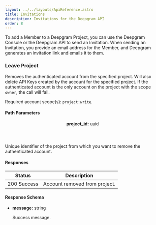 ```yaml
---
layout: ../../layouts/ApiReference.astro
title: Invitations
description: Invitations for the Deepgram API
order: 8
---
```


To add a Member to a Deepgram Project, you can use the Deepgram Console or the Deepgram API to send an Invitation. When sending an Invitation, you provide an email address for the Member, and Deepgram generates an invitation link and emails it to them.

<div>
<div slot="left">

### Leave Project

Removes the authenticated account from the specified project. Will also delete API Keys created by the account for the specified project. If the authenticated account is the only account on the project with the scope `owner`, the call will fail.

Required account scope(s): `project:write`.

#### Path Parameters

<div class="feature">
  <header class="notranslate">
    <strong>project_id:</strong> uuid
  </header>
  <main>
          <p>Unique identifier of the project from which you want to remove the authenticated account.</p>
  </main>
</div>

#### Responses

<table>
  <thead>
    <tr>
      <th>Status</th>
      <th>Description</th>
    </tr>
  </thead>
  <tbody>
    <tr>
      <td>200 Success</td>
      <td>Account removed from project.</td>
    </tr>
  </tbody>
</table>

#### Response Schema

<ul class="response">
  <li>
    <p class="notranslate"><strong>message:</strong> string</p>
          <p>Success message.</p>
  </li>
</ul>

</div>
</div>
